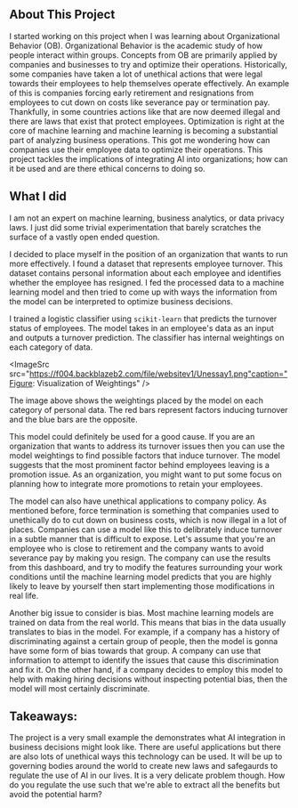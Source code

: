 ## About This Project

I started working on this project
when I was learning about Organizational Behavior (OB). Organizational Behavior is the academic 
study of how people interact within groups. Concepts from OB are primarily applied by companies and businesses
to try and optimize their operations. 
Historically, some companies have taken a lot of unethical actions that were legal
towards their employees to help themselves operate effectively. An example of this is companies 
forcing early retirement
and resignations from employees to cut down on costs like severance pay or termination pay. Thankfully, 
in some countries actions like that are now deemed illegal and there are laws that exist that 
protect employees. Optimization is right at the core of machine learning and machine learning 
is becoming a substantial part of analyzing business operations. This got me 
wondering how can companies use their employee data to optimize their operations. 
This project tackles the implications of integrating AI into organizations; how can it be used and
are there ethical concerns to doing so. 



## What I did
I am not an expert on machine learning, business analytics, or data privacy laws.
I just did some trivial experimentation that barely scratches the surface of a vastly open ended question. 


I decided to place myself in the position of an organization that wants to run more effectively. I found
a dataset that represents employee turnover. This dataset contains personal information about each employee
and identifies whether the employee has resigned. I fed the processed data to a machine learning model
and then tried to come up with ways the information from the model can be interpreted to optimize business decisions. 


I trained a logistic classifier using `scikit-learn` that predicts the turnover status of employees. The model takes 
in an employee's data as an input and outputs a turnover prediction. The classifier has internal weightings on 
each category of data. 

<ImageSrc src="https://f004.backblazeb2.com/file/websitev1/Unessay1.png"caption="Figure: Visualization of Weightings" />

The image above shows the weightings placed by the model on each category of personal data. 
The red bars represent factors inducing turnover and the blue bars are the opposite. 

This model could definitely be used for a good cause. If you are an organization that wants to address
its turnover issues then you can use the model weightings to find possible factors that induce 
turnover. The model suggests that the most prominent factor behind employees leaving is a promotion issue. 
As an organization, you might want to put some focus on planning how to integrate more promotions to retain 
your employees.


The model can also have unethical applications to company policy. As mentioned before, force termination is
something that companies used to unethically do to cut down on business costs, which is now illegal in a 
lot of places. Companies can use a model like this to delibrately induce turnover in a subtle manner that 
is difficult to expose. Let's assume that you're an employee who is close to retirement and the company wants
to avoid severance pay by making you resign. The company can use the results from 
this dashboard, and try to modify the features surrounding your work conditions
until the machine learning model predicts that you are highly
likely to leave by yourself then start implementing those modifications in real life. 

Another big issue to consider is bias. Most machine learning models are trained on data from the real world.
This means that bias in the data usually translates to bias in the model. For example, if a company has a 
history of discriminating against a certain group of people, then the model is gonna have some form of bias towards
that group. A company can use that information to attempt to identify the issues that cause this discrimination and 
fix it. On the other hand, if a company decides to employ this model to help with making hiring decisions without
inspecting potential bias, then the model will most certainly discriminate. 

## Takeaways:

The project is a very small example the demonstrates what AI integration in business decisions might look like. 
There are useful applications but there are also lots of unethical ways this technology can be used. It will be 
up to governing bodies around the world to create new laws and safegaurds to regulate the use of AI in our lives.
It is a very delicate problem though. How do you regulate the use such that we're able to extract all the benefits
but avoid the potential harm?